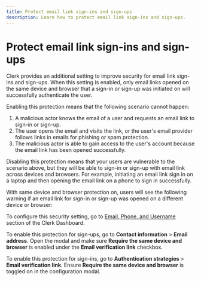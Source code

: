 ```yaml
---
title: Protect email link sign-ins and sign-ups
description: Learn how to protect email link sign-ins and sign-ups.
---
```


# Protect email link sign-ins and sign-ups

Clerk provides an additional setting to improve security for email link sign-ins and sign-ups. When this setting is enabled, only email links opened on the same device and browser that a sign-in or sign-up was initiated on will successfully authenticate the user.

Enabling this protection means that the following scenario cannot happen:

1. A malicious actor knows the email of a user and requests an email link to sign-in or sign-up.
2. The user opens the email and visits the link, or the user's email provider follows links in emails for phishing or spam protection.
3. The malicious actor is able to gain access to the user's account because the email link has been opened successfully.

Disabling this protection means that your users are vulnerable to the scenario above, but they will be able to sign-in or sign-up with email link across devices and browsers. For example, initiating an email link sign in on a laptop and then opening the email link on a phone to sign in successfully.

With same device and browser protection on, users will see the following warning if an email link for sign-in or sign-up was opened on a different device or browser:

<Images
width={1512}
height={914}
src="/docs/images/security/email-link_require-same-client.webp"
alt="Error message displayed if email link is opened in a different device or browser if email link same device/browser protection is enabled"
/>

To configure this security setting, go to [Email, Phone, and Username](https://dashboard.clerk.com/last-active?path=user-authentication/email-phone-username) section of the Clerk Dashboard.

To enable this protection for sign-ups, go to **Contact information** > **Email address**. Open the modal and make sure **Require the same device and browser** is enabled under the **Email verification link** checkbox.

To enable this protection for sign-ins, go to **Authentication strategies** > **Email verification link**. Ensure **Require the same device and browser** is toggled on in the configuration modal.